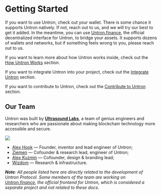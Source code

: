 # Getting Started

If you want to use Untron, check out your wallet. There is some chance it supports Untron natively. If not, reach out to us, and we will try our best to get it added. In the meantime, you can use [Untron.finance](https://untron.finance), the official decentralized interface for Untron, to bridge your assets. It supports dozens of wallets and networks, but if something feels wrong to you, please reach out to us.

If you want to learn more about how Untron works inside, check out the [How Untron Works](/architecture) section.

If you want to integrate Untron into your project, check out the [Integrate Untron](/integrate) section.

If you want to contribute to Untron, check out the [Contribute to Untron](/contribute) section.

## Our Team

Untron was built by [**Ultrasound Labs**](https://github.com/ultrasoundlabs), a team of genius engineers and researchers who are passionate about making blockchain technology more accessible and secure.

![](/labs-banner.png)

- [Alex Hook](https://github.com/alexhooketh) — Founder, inventor and lead engineer of Untron;
- [Ziemen](https://github.com/ziemen4) — Cofounder & research lead, engineer of Untron;
- [Alex Kuzmin](https://github.com/warkka) — Cofounder, design & branding lead;
- [Wizdom](https://github.com/owizdom) — Research & infrastructure.

_**Note**: All people listed here are directly related to the development of Untron Protocol. Some members of the team are working on [Untron.finance](https://untron.finance), the official frontend for Untron, which is considered a separate project and not related to these docs._
